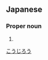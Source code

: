 ==Japanese==
{{ja-kanjitab|光|治|郎}}

===Proper noun===
{{ja-pos|proper|こうじろう}}

# {{given name|male|lang=ja}}

[[Category:Japanese male given names|こうじろう]]